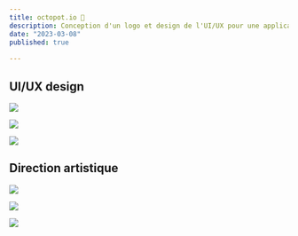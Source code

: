 ```yaml
---
title: octopot.io 🐙
description: Conception d'un logo et design de l'UI/UX pour une application décentralisée
date: "2023-03-08"
published: true
  
---
```



## UI/UX design

![](/octopot-ui-mobile.webp)

![](/octopot-figma.png)

![](/octopot-ui-1.png)

## Direction artistique

![](/octopot-da-1.png)

![](/octopot-da-2.png)

![](/octopot-da-3.png)